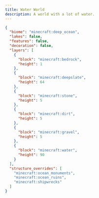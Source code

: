 ```yaml
---
title: Water World
description: A world with a lot of water.
---
```


```json
{
  "biome": "minecraft:deep_ocean",
  "lakes": false,
  "features": false,
  "decoration": false,
  "layers": [
    {
      "block": "minecraft:bedrock",
      "height": 1
    },
    {
      "block": "minecraft:deepslate",
      "height": 64
    },
    {
      "block": "minecraft:stone",
      "height": 5
    },
    {
      "block": "minecraft:dirt",
      "height": 5
    },
    {
      "block": "minecraft:gravel",
      "height": 5
    },
    {
      "block": "minecraft:water",
      "height": 90
    }
  ],
  "structure_overrides": [
    "minecraft:ocean_monuments",
    "minecraft:ocean_ruins",
    "minecraft:shipwrecks"
  ]
}
```
